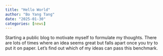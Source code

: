 ```yaml
---
title: "Hello World"
author: "Bo Yang Tang"
date: "2025-01-30"
categories: [news]
---
```


Starting a public blog to motivate myself to formulate my thoughts. There are lots of times where an idea seems great but falls apart once you try to put it on paper. Let's find out which of my ideas can pass this benchmark.
